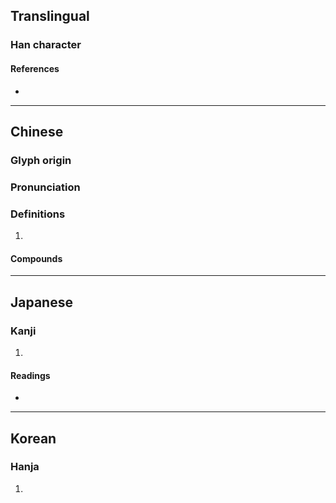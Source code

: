 {{also|灿}}
{{character info/new}}
==Translingual==

===Han character===
{{Han char|rn=86|rad=火|as=13|sn=17|four=97894|canj=FYED|ids=⿰火粲}}

====References====
* {{Han ref|kx=0684.300|dkj=19468|dj=1097.070|hdz=32240.150|uh=71E6|ud=29158|bh=C0E9|bd=49385}}

----

==Chinese==
{{zh-forms|s=灿}}

===Glyph origin===
{{Han etym}}

===Pronunciation===
{{zh-pron
|m=càn
|c=caan3
|mn=chhàn
|mc=y
|oc=y
|cat=
}}

===Definitions===
{{zh-hanzi}}

# {{rfdef|zh}}

====Compounds====
{{zh-der|光燦|光輝燦爛|燈光燦爛|燦然|燦然一新|燦燦|燦爛|燦爛奪目|翠燦|金燦燦|黃燦燦}}

----

==Japanese==

===Kanji===
{{ja-kanji|grade=|rs=火13}}

# {{defn|lang=ja|sort=火13}}

====Readings====
* {{ja-readings|on=[[さん]] (san)|kun=[[あきらか]] (akiraka)}}

----

==Korean==

===Hanja===
{{ko-hanja|hangeul=찬|eumhun=|rv=chan|mr=ch'an|y=chan}}

# {{defn|lang=ko|sort=火13}}
